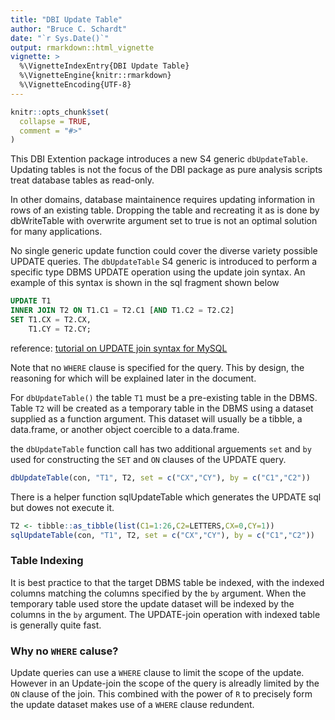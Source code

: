 ```yaml
---
title: "DBI Update Table"
author: "Bruce C. Schardt"
date: "`r Sys.Date()`"
output: rmarkdown::html_vignette
vignette: >
  %\VignetteIndexEntry{DBI Update Table}
  %\VignetteEngine{knitr::rmarkdown}
  %\VignetteEncoding{UTF-8}
---
```


```r
knitr::opts_chunk$set(
  collapse = TRUE,
  comment = "#>"
)
```

This DBI Extention package introduces a new S4 generic `dbUpdateTable`. Updating tables is not the focus of the DBI package as pure analysis scripts treat database tables as read-only. 

In other domains, database maintainence requires updating information in rows of an existing table. Dropping the table and recreating it as is done by dbWriteTable with overwrite argument set to true is not an optimal solution for many applications.

No single generic update function could cover the  diverse variety possible UPDATE queries. The `dbUpdateTable` S4 generic is introduced to perform a specific type  DBMS UPDATE operation using the update join syntax. An example of this syntax is shown in the sql fragment shown below

```sql
UPDATE T1
INNER JOIN T2 ON T1.C1 = T2.C1 [AND T1.C2 = T2.C2]
SET T1.CX = T2.CX,
    T1.CY = T2.CY;
```

reference: [tutorial on UPDATE join syntax for MySQL](http://www.mysqltutorial.org/mysql-update-join/)

Note that no `WHERE` clause is specified for the query. This by design, the reasoning for which will be explained later in the document.

For `dbUpdateTable()` the table `T1` must be a pre-existing table in the DBMS. Table `T2` will be created as a temporary table in the DBMS using a dataset supplied as a function argument. This dataset will usually be a tibble, a data.frame, or another object coercible to a data.frame.

the `dbUpdateTable` function call has two additional arguements `set` and `by` used for constructing the `SET` and `ON` clauses of the UPDATE query.

```r
dbUpdateTable(con, "T1", T2, set = c("CX","CY"), by = c("C1","C2"))
```

There is a helper function sqlUpdateTable which generates the UPDATE sql but dowes not execute it.

```r
T2 <- tibble::as_tibble(list(C1=1:26,C2=LETTERS,CX=0,CY=1))
sqlUpdateTable(con, "T1", T2, set = c("CX","CY"), by = c("C1","C2"))
```

### Table Indexing

It is best practice to that the target DBMS table be indexed, with the indexed columns matching the columns specified by the `by` argument. When the temporary table used store the update dataset will be indexed by the columns in the `by` argument. The UPDATE-join operation with indexed table is generally quite fast.  

### Why no `WHERE` caluse?

Update queries can use a `WHERE` clause to limit the scope of the update. However in an Update-join the scope of the query is alreadly limited by the `ON` clause of the join. This combined with the power of `R` to precisely form the update dataset makes use of a `WHERE` clause redundent.






